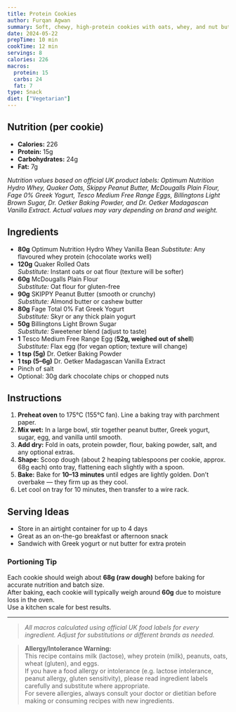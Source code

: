 ```yaml
---
title: Protein Cookies
author: Furqan Agwan
summary: Soft, chewy, high-protein cookies with oats, whey, and nut butter — easy to make, no chilling required.
date: 2024-05-22
prepTime: 10 min
cookTime: 12 min
servings: 8
calories: 226
macros:
  protein: 15
  carbs: 24
  fat: 7
type: Snack
diet: ["Vegetarian"]
---
```


## Nutrition (per cookie)

- **Calories:** 226
- **Protein:** 15g
- **Carbohydrates:** 24g
- **Fat:** 7g

_Nutrition values based on official UK product labels: Optimum Nutrition Hydro Whey, Quaker Oats, Skippy Peanut Butter, McDougalls Plain Flour, Fage 0% Greek Yogurt, Tesco Medium Free Range Eggs, Billingtons Light Brown Sugar, Dr. Oetker Baking Powder, and Dr. Oetker Madagascan Vanilla Extract. Actual values may vary depending on brand and weight._

## Ingredients

- **80g** Optimum Nutrition Hydro Whey Vanilla Bean
  _Substitute:_ Any flavoured whey protein (chocolate works well)
- **120g** Quaker Rolled Oats  
  _Substitute:_ Instant oats or oat flour (texture will be softer)
- **60g** McDougalls Plain Flour  
  _Substitute:_ Oat flour for gluten-free
- **90g** SKIPPY Peanut Butter (smooth or crunchy)  
  _Substitute:_ Almond butter or cashew butter
- **80g** Fage Total 0% Fat Greek Yogurt  
  _Substitute:_ Skyr or any thick plain yogurt
- **50g** Billingtons Light Brown Sugar  
  _Substitute:_ Sweetener blend (adjust to taste)
- **1** Tesco Medium Free Range Egg (**52g, weighed out of shell**)  
  _Substitute:_ Flax egg (for vegan option; texture will change)
- **1 tsp (5g)** Dr. Oetker Baking Powder
- **1 tsp (5–6g)** Dr. Oetker Madagascan Vanilla Extract
- Pinch of salt
- Optional: 30g dark chocolate chips or chopped nuts

## Instructions

1. **Preheat oven** to 175°C (155°C fan). Line a baking tray with parchment paper.
2. **Mix wet:** In a large bowl, stir together peanut butter, Greek yogurt, sugar, egg, and vanilla until smooth.
3. **Add dry:** Fold in oats, protein powder, flour, baking powder, salt, and any optional extras.
4. **Shape:** Scoop dough (about 2 heaping tablespoons per cookie, approx. 68g each) onto tray, flattening each slightly with a spoon.
5. **Bake:** Bake for **10–13 minutes** until edges are lightly golden. Don’t overbake — they firm up as they cool.
6. Let cool on tray for 10 minutes, then transfer to a wire rack.

## Serving Ideas

- Store in an airtight container for up to 4 days
- Great as an on-the-go breakfast or afternoon snack
- Sandwich with Greek yogurt or nut butter for extra protein

### Portioning Tip

Each cookie should weigh about **68g (raw dough)** before baking for accurate nutrition and batch size.  
After baking, each cookie will typically weigh around **60g** due to moisture loss in the oven.  
Use a kitchen scale for best results.

---

> _All macros calculated using official UK food labels for every ingredient. Adjust for substitutions or different brands as needed._

> **Allergy/Intolerance Warning:**  
> This recipe contains milk (lactose), whey protein (milk), peanuts, oats, wheat (gluten), and eggs.  
> If you have a food allergy or intolerance (e.g. lactose intolerance, peanut allergy, gluten sensitivity), please read ingredient labels carefully and substitute where appropriate.  
> For severe allergies, always consult your doctor or dietitian before making or consuming recipes with new ingredients.
